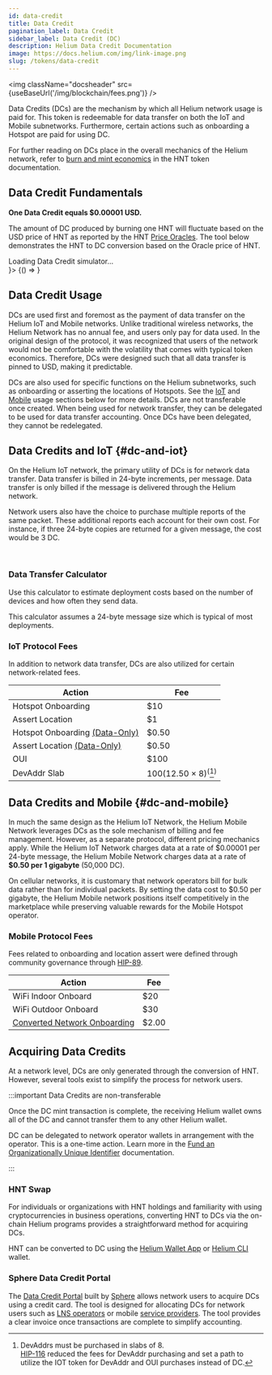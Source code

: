 ```yaml
---
id: data-credit
title: Data Credit
pagination_label: Data Credit
sidebar_label: Data Credit (DC)
description: Helium Data Credit Documentation
image: https://docs.helium.com/img/link-image.png
slug: /tokens/data-credit
---
```



<img className="docsheader" src={useBaseUrl('/img/blockchain/fees.png')} />

Data Credits (DCs) are the mechanism by which all Helium network usage is paid for. This token is
redeemable for data transfer on both the IoT and Mobile subnetworks. Furthermore, certain actions
such as onboarding a Hotspot are paid for using DC.

For further reading on DCs place in the overall mechanics of the Helium network, refer to
[burn and mint economics](/tokens/hnt-token#burn-and-mint-economics) in the HNT token documentation.

## Data Credit Fundamentals

**One Data Credit equals $0.00001 USD.**

The amount of DC produced by burning one HNT will fluctuate based on the USD price of HNT as
reported by the HNT [Price Oracles](/oracles/price-oracles). The tool below demonstrates the HNT to
DC conversion based on the Oracle price of HNT.


<div className="screensnippet-wrapper">
  <BrowserOnly fallback={<div>Loading Data Credit simulator...</div>}>
    {() => <HntToDcSimulator />}
  </BrowserOnly>
</div>

## Data Credit Usage

DCs are used first and foremost as the payment of data transfer on the Helium IoT and Mobile
networks. Unlike traditional wireless networks, the Helium Network has no annual fee, and users only
pay for data used. In the original design of the protocol, it was recognized that users of the
network would not be comfortable with the volatility that comes with typical token economics.
Therefore, DCs were designed such that all data transfer is pinned to USD, making it predictable.

DCs are also used for specific functions on the Helium subnetworks, such as onboarding or asserting
the locations of Hotspots. See the [IoT](#dc-and-iot) and [Mobile](#dc-and-mobile) usage sections
below for more details. DCs are not transferable once created. When being used for network transfer,
they can be delegated to be used for data transfer accounting. Once DCs have been delegated, they
cannot be redelegated.

<TopLedgerEmbed
  caption="Weekly data credit burn"
  client="helium"
  queryId="5023"
  visualizationId="14472"
  apiKey="nPc8FdcKG69aM0Ne2C4FYHArO3LzpLPEPbnEYfsK"
/>

## Data Credits and IoT {#dc-and-iot}

On the Helium IoT network, the primary utility of DCs is for network data transfer. Data transfer is
billed in 24-byte increments, per message. Data transfer is only billed if the message is delivered
through the Helium network.

Network users also have the choice to purchase multiple reports of the same packet. These additional
reports each account for their own cost. For instance, if three 24-byte copies are returned for a
given message, the cost would be 3 DC.

<PayloadSize />
<br />

### Data Transfer Calculator

Use this calculator to estimate deployment costs based on the number of devices and how often they
send data.

This calculator assumes a 24-byte message size which is typical of most deployments.


<figure className="screensnippet-wrapper">
  <OperationCostEstimator />
</figure>

### IoT Protocol Fees

In addition to network data transfer, DCs are also utilized for certain network-related fees.

| Action                                                    | Fee                                           |
| --------------------------------------------------------- | --------------------------------------------- |
| Hotspot Onboarding                                        | $10                                           |
| Assert Location                                           | $1                                            |
| Hotspot Onboarding [(Data-Only)](/iot/data-only-hotspots) | $0.50                                         |
| Assert Location [(Data-Only)](/iot/data-only-hotspots)    | $0.50                                         |
| OUI                                                       | $100                                          |
| DevAddr Slab                                              | $100 ($12.50 × 8)<sup>(</sup>[^1]<sup>)</sup> |

[^1]:
    DevAddrs must be purchased in slabs of 8.  
    [HIP-116](https://github.com/helium/HIP/blob/main/0116-lorawan-device-address-price-adjustment.md)
    reduced the fees for DevAddr purchasing and set a path to utilize the IOT token for DevAddr and
    OUI purchases instead of DC.

## Data Credits and Mobile {#dc-and-mobile}

In much the same design as the Helium IoT Network, the Helium Mobile Network leverages DCs as the
sole mechanism of billing and fee management. However, as a separate protocol, different pricing
mechanics apply. While the Helium IoT Network charges data at a rate of \$0.00001 per 24-byte
message, the Helium Mobile Network charges data at a rate of **$0.50 per 1 gigabyte** (50,000 DC).

On cellular networks, it is customary that network operators bill for bulk data rather than for
individual packets. By setting the data cost to \$0.50 per gigabyte, the Helium Mobile network
positions itself competitively in the marketplace while preserving valuable rewards for the Mobile
Hotspot operator.

### Mobile Protocol Fees

Fees related to onboarding and location assert were defined through community governance through
[HIP-89](https://github.com/helium/HIP/blob/main/0089-mobile-network-onboard-fees.md).

| Action                                                   | Fee   |
| -------------------------------------------------------- | ----- |
| WiFi Indoor Onboard                                      | $20   |
| WiFi Outdoor Onboard                                     | $30   |
| [Converted Network Onboarding](/mobile/data-only-mobile) | $2.00 |

## Acquiring Data Credits

At a network level, DCs are only generated through the conversion of HNT. However, several tools
exist to simplify the process for network users.

:::important Data Credits are non-transferable

Once the DC mint transaction is complete, the receiving Helium wallet owns all of the DC and cannot
transfer them to any other Helium wallet.

DC can be delegated to network operator wallets in arrangement with the operator. This is a one-time
action. Learn more in the [Fund an Organizationally Unique Identifier](/iot/run-an-lns/fund-an-oui)
documentation.

:::

### HNT Swap

For individuals or organizations with HNT holdings and familiarity with using cryptocurrencies in
business operations, converting HNT to DCs via the on-chain Helium programs provides a
straightforward method for acquiring DCs.

HNT can be converted to DC using the [Helium Wallet App](/wallets/helium-wallet-app) or
[Helium CLI](/wallets/cli-wallet) wallet.

### Sphere Data Credit Portal

The [Data Credit Portal](/tokens/data-credit-portal) built by [Sphere](https://spherepay.co) allows
network users to acquire DCs using a credit card. The tool is designed for allocating DCs for
network users such as [LNS operators](/iot/lorawan-network-servers) or mobile
[service providers](/mobile/service-providers). The tool provides a clear invoice once transactions
are complete to simplify accounting.
